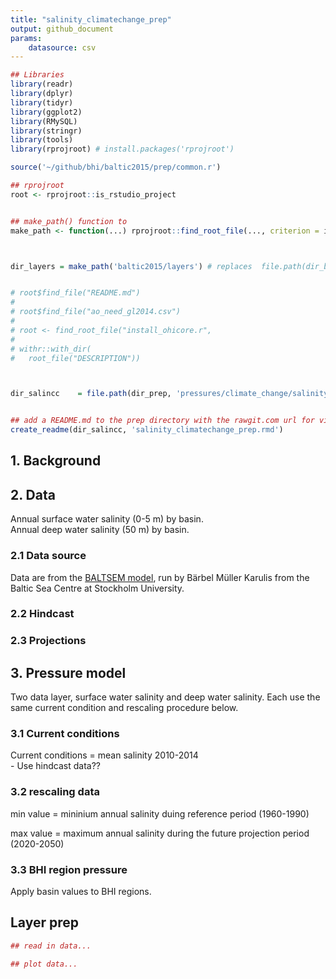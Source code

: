 ```yaml
---
title: "salinity_climatechange_prep"
output: github_document
params: 
    datasource: csv
---
```

```r

## Libraries
library(readr)
library(dplyr)
library(tidyr)
library(ggplot2)
library(RMySQL)
library(stringr)
library(tools)
library(rprojroot) # install.packages('rprojroot')

source('~/github/bhi/baltic2015/prep/common.r')

## rprojroot
root <- rprojroot::is_rstudio_project


## make_path() function to 
make_path <- function(...) rprojroot::find_root_file(..., criterion = is_rstudio_project)



dir_layers = make_path('baltic2015/layers') # replaces  file.path(dir_baltic, 'layers')


# root$find_file("README.md")
# 
# root$find_file("ao_need_gl2014.csv")
# 
# root <- find_root_file("install_ohicore.r", 
# 
# withr::with_dir(
#   root_file("DESCRIPTION"))



dir_salincc    = file.path(dir_prep, 'pressures/climate_change/salinity_climatechange')


## add a README.md to the prep directory with the rawgit.com url for viewing on GitHub
create_readme(dir_salincc, 'salinity_climatechange_prep.rmd') 
```


## 1. Background



## 2. Data
Annual surface water salinity (0-5 m) by basin.  
Annual deep water salinity (50 m) by basin.  

### 2.1 Data source
Data are from the [BALTSEM model](http://www.balticnest.org/balticnest/thenestsystem/baltsem.4.3186f824143d05551ad20ea.html), run by Bärbel Müller Karulis from the Baltic Sea Centre at Stockholm University.

### 2.2 Hindcast


### 2.3 Projections


## 3. Pressure model
Two data layer, surface water salinity and deep water salinity. Each use the same current condition and rescaling procedure below.  

### 3.1 Current conditions
Current conditions = mean salinity 2010-2014  
- Use hindcast data??  

### 3.2 rescaling data

min value = mininium annual salinity duing reference period (1960-1990)  

max value = maximum annual salinity during the future projection period (2020-2050)  

### 3.3 BHI region pressure
Apply basin values to BHI regions.  

## Layer prep

```r
## read in data...

## plot data...

```
